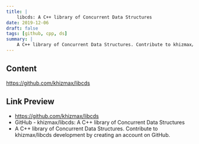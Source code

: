 ```yaml
---
title: |
    libcds: A C++ library of Concurrent Data Structures
date: 2019-12-06
draft: false
tags: [github, cpp, ds]
summary: |
    A C++ library of Concurrent Data Structures. Contribute to khizmax/libcds development by creating an account on GitHub.
---
```


## Content

https://github.com/khizmax/libcds

## Link Preview

- https://github.com/khizmax/libcds
- GitHub - khizmax/libcds: A C++ library of Concurrent Data Structures
- A C++ library of Concurrent Data Structures. Contribute to khizmax/libcds development by creating an account on GitHub.
